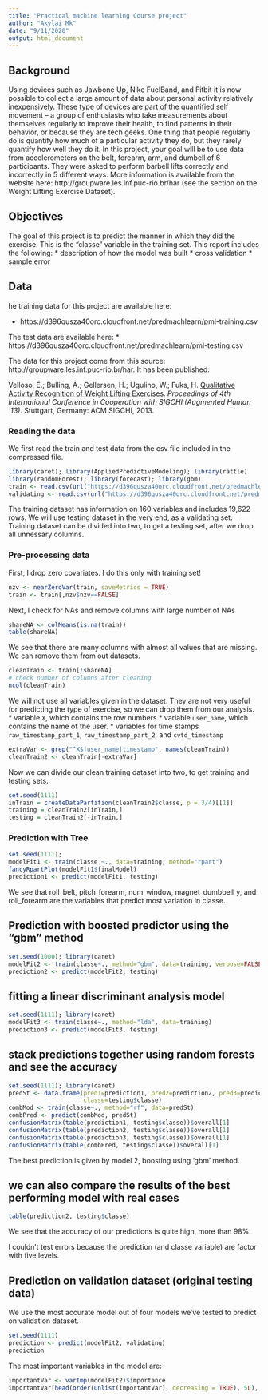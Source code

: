 ---
title: "Practical machine learning Course project"
author: "Akylai Mk"
date: "9/11/2020"
output: html_document
---

## Background

Using devices such as Jawbone Up, Nike FuelBand, and Fitbit it is now possible to collect a large amount of data about personal activity relatively inexpensively. These type of devices are part of the quantified self movement – a group of enthusiasts who take measurements about themselves regularly to improve their health, to find patterns in their behavior, or because they are tech geeks. One thing that people regularly do is quantify how much of a particular activity they do, but they rarely quantify how well they do it. In this project, your goal will be to use data from accelerometers on the belt, forearm, arm, and dumbell of 6 participants. They were asked to perform barbell lifts correctly and incorrectly in 5 different ways. More information is available from the website here: http://groupware.les.inf.puc-rio.br/har (see the section on the Weight Lifting Exercise Dataset).

## Objectives

The goal of this project is to predict the manner in which they did the exercise. This is the "classe" variable in the training set. This report includes the following:
* description of how the model was built
* cross validation
* sample error 

## Data

he training data for this project are available here:

* https://d396qusza40orc.cloudfront.net/predmachlearn/pml-training.csv

The test data are available here:
* https://d396qusza40orc.cloudfront.net/predmachlearn/pml-testing.csv 

The data for this project come from this source: http://groupware.les.inf.puc-rio.br/har. 
It has been published:

Velloso, E.; Bulling, A.; Gellersen, H.; Ugulino, W.; Fuks, H. [Qualitative Activity Recognition of Weight Lifting Exercises](http://groupware.les.inf.puc-rio.br/har#ixzz34irPKNuZ). *Proceedings of 4th International Conference in Cooperation with SIGCHI (Augmented Human '13)*. Stuttgart, Germany: ACM SIGCHI, 2013.



### Reading the data

We first read the train and test data from the csv file included in the compressed file. 

```{r, cache=TRUE, message=FALSE}
library(caret); library(AppliedPredictiveModeling); library(rattle)
library(randomForest); library(forecast); library(gbm)
train <- read.csv(url("https://d396qusza40orc.cloudfront.net/predmachlearn/pml-training.csv"))
validating <- read.csv(url("https://d396qusza40orc.cloudfront.net/predmachlearn/pml-testing.csv"))
```
The training dataset has information on 160 variables and includes 19,622 rows.
We will use testing dataset in the very end, as a validating set. 
Training dataset can be divided into two, to get a testing set, after we drop all unnessary columns.


### Pre-processing data
First, I drop zero covariates. I do this only with training set!

```{r, cache=TRUE, message=FALSE}
nzv <- nearZeroVar(train, saveMetrics = TRUE)
train <- train[,nzv$nzv==FALSE]
```

Next, I check for NAs and remove columns with large number of NAs
```{r, cache=TRUE, message=FALSE}
shareNA <- colMeans(is.na(train))
table(shareNA)

```
We see that there are many columns with almost all values that are missing. 
We can remove them from out datasets.

```{r, cache=TRUE, message=FALSE}
cleanTrain <- train[!shareNA]
# check number of columns after cleaning
ncol(cleanTrain)
```

We will not use all variables given in the dataset. They are not very useful for predicting the type of exercise, so we can drop them from our analysis. 
* variable `X`, which contains the row numbers
* variable `user_name`, which contains the name of the user.
* variables for time stamps `raw_timestamp_part_1`, `raw_timestamp_part_2`, and `cvtd_timestamp`


```{r, cache=TRUE, message-FALSE}
extraVar <- grep("^X$|user_name|timestamp", names(cleanTrain))
cleanTrain2 <- cleanTrain[-extraVar]
```

Now we can divide our clean training dataset into two, to get training and testing sets.


```{r,  cache=TRUE,message=FALSE}
set.seed(1111)
inTrain = createDataPartition(cleanTrain2$classe, p = 3/4)[[1]]
training = cleanTrain2[inTrain,]
testing = cleanTrain2[-inTrain,]
```


### Prediction with Tree
```{r, cache = TRUE, message=FALSE}
set.seed(1111); 
modelFit1 <- train(classe ~., data=training, method="rpart")
fancyRpartPlot(modelFit1$finalModel)
prediction1 <- predict(modelFit1, testing)
```
We see that roll_belt, pitch_forearm, num_window, magnet_dumbbell_y, and roll_forearm are the variables that predict most variation in classe.

## Prediction with boosted predictor using the "gbm" method
```{r, message=FALSE}
set.seed(1000); library(caret)
modelFit2 <- train(classe~., method="gbm", data=training, verbose=FALSE)
prediction2 <- predict(modelFit2, testing)
```

## fitting a linear discriminant analysis model
```{r, cache=TRUE, message=FALSE}
set.seed(1111); library(caret)
modelFit3 <- train(classe~., method="lda", data=training)
prediction3 <- predict(modelFit3, testing)
```

## stack predictions together using random forests and see the accuracy

``` {r, cache = TRUE, message=FALSE}
set.seed(1111); library(caret)
predSt <- data.frame(pred1=prediction1, pred2=prediction2, pred3=prediction3,
                     classe=testing$classe)
combMod <- train(classe~., method="rf", data=predSt)
combPred <- predict(combMod, predSt)
confusionMatrix(table(prediction1, testing$classe))$overall[1]
confusionMatrix(table(prediction2, testing$classe))$overall[1]
confusionMatrix(table(prediction3, testing$classe))$overall[1]
confusionMatrix(table(combPred, testing$classe))$overall[1]
```
The best prediction is given by model 2, boosting using 'gbm' method. 

## we can also compare the results of the best performing model with real cases

```{r, cache = TRUE, message=FALSE}
table(prediction2, testing$classe)
```

We see that the accuracy of our predictions is quite high, more than 98%.

I couldn't test errors because the prediction (and classe variable) are factor with five levels. 

## Prediction on validation dataset (original testing data)

We use the most accurate model out of four models we've tested to predict on validation dataset.

```{r, cache = TRUE, message=FALSE}
set.seed(1111)
prediction <- predict(modelFit2, validating)
prediction

```
The most important variables in the model are:

```{r, cache = TRUE, message=FALSE}
importantVar <- varImp(modelFit2)$importance
importantVar[head(order(unlist(importantVar), decreasing = TRUE), 5L), , drop = FALSE]
```
